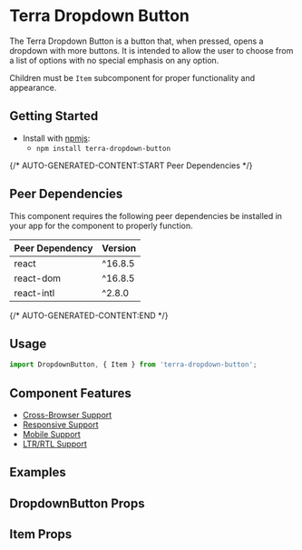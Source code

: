 



<Badge />

# Terra Dropdown Button

The Terra Dropdown Button is a button that, when pressed, opens a dropdown with more buttons.
It is intended to allow the user to choose from a list of options with no special emphasis on any option.

Children must be `Item` subcomponent for proper functionality and appearance.

## Getting Started

- Install with [npmjs](https://www.npmjs.com):
  - `npm install terra-dropdown-button`

{/* AUTO-GENERATED-CONTENT:START Peer Dependencies  */}
## Peer Dependencies

This component requires the following peer dependencies be installed in your app for the component to properly function.

| Peer Dependency | Version |
|-|-|
| react | ^16.8.5 |
| react-dom | ^16.8.5 |
| react-intl | ^2.8.0 |

{/* AUTO-GENERATED-CONTENT:END */}

## Usage

```jsx
import DropdownButton, { Item } from 'terra-dropdown-button';
```

## Component Features

 * [Cross-Browser Support](https://engineering.cerner.com/terra-ui/about/terra-ui/component-standards#cross-browser-support)
 * [Responsive Support](https://engineering.cerner.com/terra-ui/about/terra-ui/component-standards#responsive-support)
 * [Mobile Support](https://engineering.cerner.com/terra-ui/about/terra-ui/component-standards#mobile-support)
 * [LTR/RTL Support](https://engineering.cerner.com/terra-ui/about/terra-ui/component-standards#ltr--rtl)

## Examples
<DefaultDropdownButton />
<EmphasisDropdownButton />
<GhostDropdownButton />
<DisabledDropdownButton />
<BlockDropdownButton />

## DropdownButton Props
<DropdownButtonPropsTable />

## Item Props
<ItemPropsTable />
